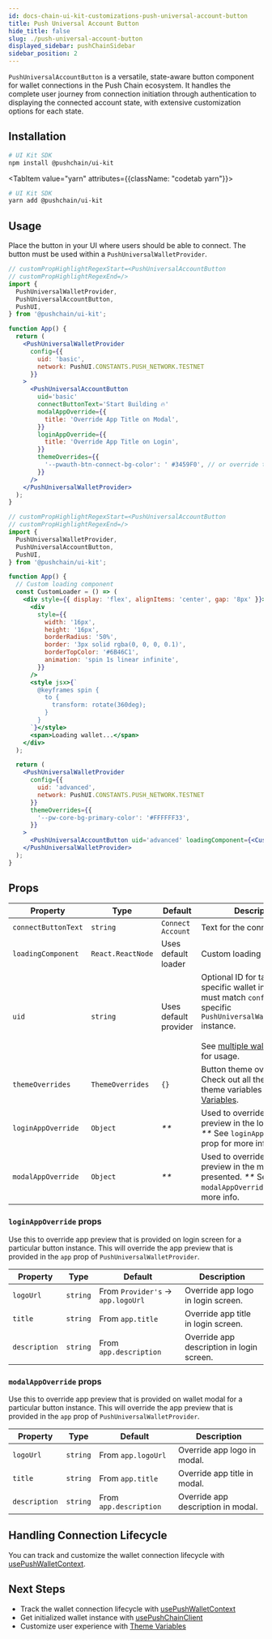 ```yaml
---
id: docs-chain-ui-kit-customizations-push-universal-account-button
title: Push Universal Account Button
hide_title: false
slug: ./push-universal-account-button
displayed_sidebar: pushChainSidebar
sidebar_position: 2
---
```


<head>
  <title>
    Push Universal Account Button | Customizations | UI Kit | Push Chain Docs
  </title>
</head>


<!-- Content Start -->

`PushUniversalAccountButton` is a versatile, state-aware button component for wallet connections in the Push Chain ecosystem. It handles the complete user journey from connection initiation through authentication to displaying the connected account state, with extensive customization options for each state.

## Installation

<Tabs className="codetabs" groupId="quickstart-examples">
  <TabItem value="npm" attributes={{className: "codetab npm"}} default>

```bash
# UI Kit SDK
npm install @pushchain/ui-kit
```

  </TabItem>

  <TabItem value="yarn" attributes={{className: "codetab yarn"}}>

```bash
# UI Kit SDK
yarn add @pushchain/ui-kit
```

  </TabItem>
</Tabs>

## Usage

Place the button in your UI where users should be able to connect. The button must be used within a `PushUniversalWalletProvider`.

<Tabs className="liveplaytab" groupId="customize-push-universal-button">
  <TabItem value='basic' label='Quickstart'>

```jsx live
// customPropHighlightRegexStart=<PushUniversalAccountButton
// customPropHighlightRegexEnd=/>
import {
  PushUniversalWalletProvider,
  PushUniversalAccountButton,
  PushUI,
} from '@pushchain/ui-kit';

function App() {
  return (
    <PushUniversalWalletProvider
      config={{
        uid: 'basic',
        network: PushUI.CONSTANTS.PUSH_NETWORK.TESTNET
      }}
    >
      <PushUniversalAccountButton
        uid='basic'
        connectButtonText='Start Building 🔥'
        modalAppOverride={{
          title: 'Override App Title on Modal',
        }}
        loginAppOverride={{
          title: 'Override App Title on Login',
        }}
        themeOverrides={{
          '--pwauth-btn-connect-bg-color': ' #3459F0', // or override theme
        }}
      />
    </PushUniversalWalletProvider>
  );
}
```

  </TabItem>

  <TabItem value='advanced' label='Advanced'>

```jsx live
// customPropHighlightRegexStart=<PushUniversalAccountButton
// customPropHighlightRegexEnd=/>
import {
  PushUniversalWalletProvider,
  PushUniversalAccountButton,
  PushUI,
} from '@pushchain/ui-kit';

function App() {
  // Custom loading component
  const CustomLoader = () => (
    <div style={{ display: 'flex', alignItems: 'center', gap: '8px' }}>
      <div
        style={{
          width: '16px',
          height: '16px',
          borderRadius: '50%',
          border: '3px solid rgba(0, 0, 0, 0.1)',
          borderTopColor: '#6B46C1',
          animation: 'spin 1s linear infinite',
        }}
      />
      <style jsx>{`
        @keyframes spin {
          to {
            transform: rotate(360deg);
          }
        }
      `}</style>
      <span>Loading wallet...</span>
    </div>
  );

  return (
    <PushUniversalWalletProvider
      config={{
        uid: 'advanced',
        network: PushUI.CONSTANTS.PUSH_NETWORK.TESTNET
      }}
      themeOverrides={{
        '--pw-core-bg-primary-color': '#FFFFFF33',
      }}
    >
      <PushUniversalAccountButton uid='advanced' loadingComponent={<CustomLoader />} />
    </PushUniversalWalletProvider>
  );
}
```

  </TabItem>
</Tabs>

## Props

<PushAPIReference showRequiredNotice={false}>

| Property            | Type              | Default               | Description                                                                                                                                                                                                                                       |
| ------------------- | ----------------- | --------------------- | ------------------------------------------------------------------------------------------------------------------------------------------------------------------------------------------------------------------------------------------------- |
| `connectButtonText` | `string`          | `Connect Account`     | Text for the connect button.                                                                                                                                                                                                                      |
| `loadingComponent`  | `React.ReactNode` | Uses default loader   | Custom loading indicator.                                                                                                                                                                                                                         |
| `uid`               | `string`          | Uses default provider | Optional ID for targeting a specific wallet instance, must match `config.uid` of specific `PushUniversalWalletProvider` instance.<br />&nbsp;<br />See [multiple wallet example](/docs/chain/ui-kit/examples/multiple-wallet-example/) for usage. |
| `themeOverrides`    | `ThemeOverrides`  | `{}`                  | Button theme overrides. Check out all the supported theme variables in [Theme Variables](/docs/chain/ui-kit/customizations/theme-variables/).                                                                                                     |
| `loginAppOverride`  | `Object`          | _\*\*_                | Used to override app preview in the login screen. _\*\*_ See `loginAppOverride` prop for more info.                                                                                                                                               |
| `modalAppOverride`  | `Object`          | _\*\*_                | Used to override app preview in the modal presented. _\*\*_ See `modalAppOverride` prop for more info.                                                                                                                                            |

</PushAPIReference>

### `loginAppOverride` props

Use this to override app preview that is provided on login screen for a particular button instance. This will override the app preview that is provided in the `app` prop of `PushUniversalWalletProvider`.

<PushAPIReference showRequiredNotice={false}>

| Property      | Type     | Default                            | Description                               |
| ------------- | -------- | ---------------------------------- | ----------------------------------------- |
| `logoUrl`     | `string` | From `Provider's` -> `app.logoUrl` | Override app logo in login screen.        |
| `title`       | `string` | From `app.title`                   | Override app title in login screen.       |
| `description` | `string` | From `app.description`             | Override app description in login screen. |

</PushAPIReference>

### `modalAppOverride` props

Use this to override app preview that is provided on wallet modal for a particular button instance. This will override the app preview that is provided in the `app` prop of `PushUniversalWalletProvider`.

<PushAPIReference showRequiredNotice={false}>

| Property      | Type     | Default                | Description                        |
| ------------- | -------- | ---------------------- | ---------------------------------- |
| `logoUrl`     | `string` | From `app.logoUrl`     | Override app logo in modal.        |
| `title`       | `string` | From `app.title`       | Override app title in modal.       |
| `description` | `string` | From `app.description` | Override app description in modal. |

</PushAPIReference>

## Handling Connection Lifecycle

You can track and customize the wallet connection lifecycle with [usePushWalletContext](/docs/chain/ui-kit/customizations/use-push-wallet-context/).

## Next Steps

- Track the wallet connection lifecycle with [usePushWalletContext](/docs/chain/ui-kit/customizations/use-push-wallet-context/)
- Get initialized wallet instance with [usePushChainClient](/docs/chain/ui-kit/customizations/use-push-chain-client/)
- Customize user experience with [Theme Variables](/docs/chain/ui-kit/customizations/theme-variables/)
